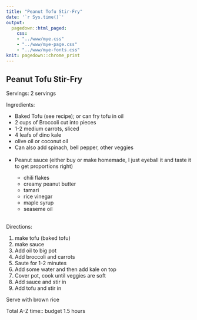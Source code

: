 ```yaml
---
title: "Peanut Tofu Stir-Fry"
date: '`r Sys.time()`'
output: 
  pagedown::html_paged:
    css: 
    - "../www/mye.css"
    - "../www/mye-page.css"
    - "../www/mye-fonts.css"
knit: pagedown::chrome_print
---
```


## Peanut Tofu Stir-Fry

<span class="mh">Servings:</span> 2 servings 
<br>

<span class="mh">Ingredients:</span>  
<div class="my2cols">
<ul>
  <li>Baked Tofu (see recipe); or can fry tofu in oil</li>
  <li>2 cups of Broccoli cut into pieces</li>
  <li>1-2 medium carrots, sliced</li>
  <li>4 leafs of dino kale</li>
  <li>olive oil or coconut oil</li>
  <li>Can also add spinach, bell pepper, other veggies</li>
  <br>
  <li>Peanut sauce (either buy or make homemade, I just eyeball it and taste it to get proportions right)</li>
    <ul>
      <li>chili flakes</li>
      <li>creamy peanut butter</li>
      <li>tamari</li>
      <li>rice vinegar</li>
      <li>maple syrup</li>
      <li>seaseme oil</li> 
    </ul>
  </li>
</ul>
</div>
<br>
<span class="mh">Directions:</span>  
<div class="my2cols">
<ol>
  <li>make tofu (baked tofu)</li>
  <li>make sauce</li>
  <li>Add oil to big pot</li>
  <li>Add broccoli and carrots</li> 
  <li>Saute for 1-2 minutes</li>
  <li>Add some water and then add kale on top</li>
  <li>Cover pot, cook until veggies are soft</li>
  <li>Add sauce and stir in </li>
  <li>Add tofu and stir in</li>
</ol>
</div>

Serve with brown rice

<span class="mh">Total A-Z time:</span>:  budget 1.5 hours 